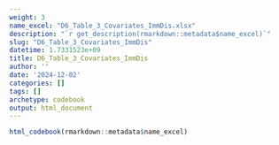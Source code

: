 ```yaml
---
weight: 3
name_excel: "D6_Table_3_Covariates_ImmDis.xlsx"
description: "`r get_description(rmarkdown::metadata$name_excel)`"
slug: "D6_Table_3_Covariates_ImmDis"
datetime: 1.7331523e+09
title: D6_Table_3_Covariates_ImmDis
author: ''
date: '2024-12-02'
categories: []
tags: []
archetype: codebook
output: html_document
---
```


```r
html_codebook(rmarkdown::metadata$name_excel)
```
